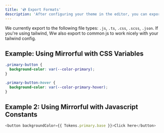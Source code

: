 ```yaml
---
title: '💿 Export Formats'
description: 'After configuring your theme in the editor, you can export it to be used by your app.'
---
```


We currently export to the following file types: `.js`, `.ts`, `.css`, `.scss`, `.json`. If you're using tailwind, Ww also export to common js to work nicely with your tailwind config.

## Example: Using Mirrorful with CSS Variables

```css
.primary-button {
  background-color: var(--color-primary);
}

.primary-button:hover {
  background-color: var(--color-primary-hover);
}
```

## Example 2: Using Mirrorful with Javascript Constants

```javascript
<button backgroundColor={{ Tokens.primary.base }}>Click here</button>
```
